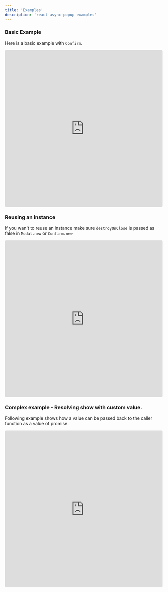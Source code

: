 ```yaml
---
title: 'Examples'
description: 'react-async-popup examples'
---
```


### Basic Example

Here is a basic example with `Confirm`.

<iframe
  src='https://codesandbox.io/embed/react-async-popup-basic-example-tjcpp?fontsize=14&hidenavigation=1&theme=dark'
  style='width:100%; height:500px; border:0; border-radius: 4px; overflow:hidden;'
  title='react-async-popup-basic-example'
  allow='accelerometer; ambient-light-sensor; camera; encrypted-media; geolocation; gyroscope; hid; microphone; midi; payment; usb; vr'
  sandbox='allow-forms allow-modals allow-popups allow-presentation allow-same-origin allow-scripts'
></iframe>

### Reusing an instance

If you wan't to reuse an instance make sure `destroyOnClose` is passed as false in `Modal.new` or `Confirm.new`

<iframe
  src='https://codesandbox.io/embed/react-async-popup-reuse-example-fyz1g?fontsize=14&hidenavigation=1&theme=dark'
  style='width:100%; height:500px; border:0; border-radius: 4px; overflow:hidden;'
  title='react-async-popup-reuse-example'
  allow='accelerometer; ambient-light-sensor; camera; encrypted-media; geolocation; gyroscope; hid; microphone; midi; payment; usb; vr'
  sandbox='allow-forms allow-modals allow-popups allow-presentation allow-same-origin allow-scripts'
></iframe>

### Complex example - Resolving show with custom value.

Following example shows how a value can be passed back to the caller function as a value of promise.

<iframe
  src='https://codesandbox.io/embed/react-async-popup-complex-example-792fy?fontsize=14&hidenavigation=1&theme=dark'
  style='width:100%; height:500px; border:0; border-radius: 4px; overflow:hidden;'
  title='react-async-popup-complex-example'
  allow='accelerometer; ambient-light-sensor; camera; encrypted-media; geolocation; gyroscope; hid; microphone; midi; payment; usb; vr'
  sandbox='allow-forms allow-modals allow-popups allow-presentation allow-same-origin allow-scripts'
></iframe>
